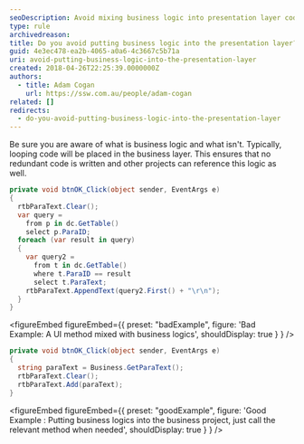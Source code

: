 ```yaml
---
seoDescription: Avoid mixing business logic into presentation layer code by separating concerns and placing business logic in a separate layer for reuse and maintainability.
type: rule
archivedreason:
title: Do you avoid putting business logic into the presentation layer?
guid: 4e3ec478-ea2b-4065-a0a6-4c3667c5b71a
uri: avoid-putting-business-logic-into-the-presentation-layer
created: 2018-04-26T22:25:39.0000000Z
authors:
  - title: Adam Cogan
    url: https://ssw.com.au/people/adam-cogan
related: []
redirects:
  - do-you-avoid-putting-business-logic-into-the-presentation-layer
---
```


Be sure you are aware of what is business logic and what isn't. Typically, looping code will be placed in the business layer. This ensures that no redundant code is written and other projects can reference this logic as well.
```cs
private void btnOK_Click(object sender, EventArgs e)
{
  rtbParaText.Clear();
  var query =
    from p in dc.GetTable()
    select p.ParaID;
  foreach (var result in query)
  {
    var query2 =
      from t in dc.GetTable()
      where t.ParaID == result
      select t.ParaText;
    rtbParaText.AppendText(query2.First() + "\r\n");
  }
}
```

<figureEmbed figureEmbed={{
  preset: "badExample",
  figure: 'Bad Example: A UI method mixed with business logics',
  shouldDisplay: true
} } />


```cs
private void btnOK_Click(object sender, EventArgs e)
{
  string paraText = Business.GetParaText();
  rtbParaText.Clear();
  rtbParaText.Add(paraText);
}
```

<figureEmbed figureEmbed={{
  preset: "goodExample",
  figure: 'Good Example : Putting business logics into the business project, just call the relevant method when needed',
  shouldDisplay: true
} } />
